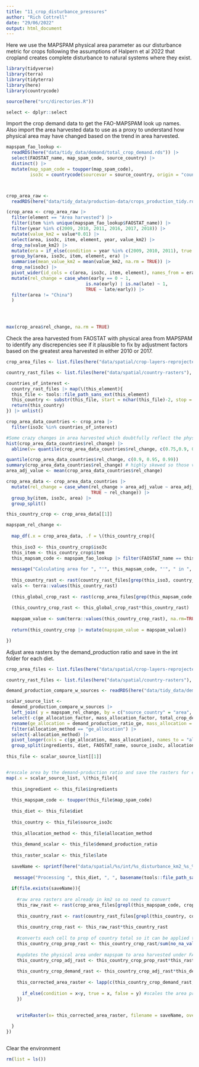 ```yaml
---
title: "11_crop_disturbance_pressures"
author: "Rich Cottrell"
date: "29/06/2022"
output: html_document
---
```


Here we use the MAPSPAM physical area parameter as our disturbance metric for crops following the assumptions of Halpern et al 2022 that cropland creates complete disturbance to natural systems where they exist.

```r
library(tidyverse)
library(terra)
library(tidyterra)
library(here)
library(countrycode)

source(here("src/directories.R"))

select <- dplyr::select

```

Import the crop demand data to get the FAO-MAPSPAM look up names. Also import the area harvested data to use as a proxy to understand how physical area may have changed based on the trend in area harvested. 

```r

mapspam_fao_lookup <- 
  readRDS(here("data/tidy_data/demand/total_crop_demand.rds")) |> 
  select(FAOSTAT_name, map_spam_code, source_country) |> 
  distinct() |> 
  mutate(map_spam_code = toupper(map_spam_code),
         iso3c = countrycode(sourcevar = source_country, origin = "country.name", destination = "iso3c", warn=TRUE))



crop_area_raw <- 
  readRDS(here("data/tidy_data/production-data/crops_production_tidy.rds"))

(crop_area <- crop_area_raw |>  
  filter(element == "Area harvested") |> 
  filter(item %in% unique(mapspam_fao_lookup$FAOSTAT_name)) |> 
  filter(year %in% c(2009, 2010, 2011, 2016, 2017, 2018)) |> 
  mutate(value_km2 = value*0.01) |>
  select(area, iso3c, item, element, year, value_km2) |> 
  drop_na(value_km2) |> 
  mutate(era = if_else(condition = year %in% c(2009, 2010, 2011), true = "early", false = "late")) |> 
  group_by(area, iso3c, item, element, era) |> 
  summarise(mean_value_km2 = mean(value_km2, na.rm = TRUE)) |> 
  drop_na(iso3c) |> 
  pivot_wider(id_cols = c(area, iso3c, item, element), names_from = era, values_from = mean_value_km2) |> 
  mutate(rel_change = case_when(early == 0 ~ 1,
                              is.na(early) | is.na(late) ~ 1,
                              TRUE ~ late/early)) |> 
  filter(area != "China")
  )


  

max(crop_area$rel_change, na.rm = TRUE)

```


Check the area harvested from FAOSTAT with physical area from MAPSPAM to identify any discrepencies see if it plausible to fix by adjustment factors based on the greatest area harvested in either 2010 or 2017.

```r

crop_area_files <- list.files(here("data/spatial/crop-layers-reprojected"), pattern = "_A_", full.names = TRUE)

country_rast_files <- list.files(here("data/spatial/country-rasters"), full.names = TRUE)

countries_of_interest <- 
  country_rast_files |> map(\(this_element){
  this_file <- tools::file_path_sans_ext(this_element)
  this_country <- substr(this_file, start = nchar(this_file)-2, stop = nchar(this_file))
  return(this_country)
}) |> unlist()

crop_area_data_countries <- crop_area |> 
  filter(iso3c %in% countries_of_interest) 

#Some crazy changes in area harvested which doubtfully reflect the physical change in area - s
hist(crop_area_data_countries$rel_change) |> 
  abline(v= quantile(crop_area_data_countries$rel_change, c(0.75,0.9, 0.95, 0.99)), lty = 2)

quantile(crop_area_data_countries$rel_change, c(0.9, 0.95, 0.99))
summary(crop_area_data_countries$rel_change) # highly skewed so those values greater than the mean get the mean value (mean is greater than the 90th percentile)
area_adj_value <- mean(crop_area_data_countries$rel_change)

crop_area_data <- crop_area_data_countries |> 
  mutate(rel_change = case_when(rel_change > area_adj_value ~ area_adj_value,
                                TRUE ~ rel_change)) |> 
  group_by(item, iso3c, area) |> 
  group_split()

this_country_crop <- crop_area_data[[1]]

mapspam_rel_change <- 
  
  map_df(.x = crop_area_data, .f = \(this_country_crop){
  
  this_iso3 <- this_country_crop$iso3c
  this_item <- this_country_crop$item
  this_mapsam_code <- mapspam_fao_lookup |> filter(FAOSTAT_name == this_item) |> pull(map_spam_code) |> unique()
  
  message("Calculating area for ", "'", this_mapsam_code, "'", " in ", this_iso3)
  
  this_country_rast <- rast(country_rast_files[grep(this_iso3, country_rast_files)])
  vals <- terra::values(this_country_rast)
  
  (this_global_crop_rast <- rast(crop_area_files[grep(this_mapsam_code, crop_area_files)]))
  
  (this_country_crop_rast <- this_global_crop_rast*this_country_rast)
  
  mapspam_value <- sum(terra::values(this_country_crop_rast), na.rm=TRUE)
  
  return(this_country_crop |> mutate(mapspam_value = mapspam_value))

}) 
```


Adjust area rasters by the demand_production ratio and save in the int folder for each diet.

```r

crop_area_files <- list.files(here("data/spatial/crop-layers-reprojected"), pattern = "_A_", full.names = TRUE)

country_rast_files <- list.files(here("data/spatial/country-rasters"), full.names = TRUE)

demand_production_compare_w_sources <- readRDS(here("data/tidy_data/demand/sourcing_countries_crops.rds"))

scalar_source_list <- 
  demand_production_compare_w_sources |> 
  left_join( y = mapspam_rel_change, by = c("source_country" = "area", "source_iso3c" = "iso3c", "FAOSTAT_name" = "item")) |> 
  select(-c(ge_allocation_factor, mass_allocation_factor, total_crop_demand)) |> 
  rename(ge_allocation = demand_production_ratio_ge, mass_allocation = demand_production_ratio_ms) |> 
  filter(allocation_method == "ge_allocation") |> 
  select(-allocation_method) |> 
  pivot_longer(cols = c(ge_allocation, mass_allocation), names_to = "allocation_method", values_to = "demand_production_ratio") |> 
  group_split(ingredients, diet, FAOSTAT_name, source_iso3c, allocation_method) 
  
this_file <- scalar_source_list[[1]]


#rescale area by the demand-production ratio and save the rasters for each diet, ingredient, raw material
map(.x = scalar_source_list, \(this_file){
  
  this_ingredient <- this_file$ingredients 
  
  this_mapspam_code <- toupper(this_file$map_spam_code)
 
  this_diet <- this_file$diet
  
  this_country <- this_file$source_iso3c
  
  this_allocation_method <- this_file$allocation_method
  
  this_demand_scalar <- this_file$demand_production_ratio
  
  this_raster_scalar <- this_file$late
  
  saveName <- sprintf(here("data/spatial/%s/int/%s_disturbance_km2_%s_%s.tif"), this_diet, this_ingredient,  this_allocation_method, this_country)
  
   message("Processing ", this_diet, ", ", basename(tools::file_path_sans_ext(saveName)))
  
  if(file.exists(saveName)){
 
    #raw area rasters are already in km2 so no need to convert
    this_raw_rast <- rast(crop_area_files[grepl(this_mapspam_code, crop_area_files)]) 
  
    this_country_rast <- rast(country_rast_files[grepl(this_country, country_rast_files)])
    
    this_country_crop_rast <- this_raw_rast*this_country_rast
    
    #converts each cell to prop of country total so it can be applied to a ne wproduction volume
    this_country_crop_prop_rast <- this_country_crop_rast/sum(no_na_values(this_country_crop_rast))
    
    #updates the physical area under mapspam to area harvested under FAO (mean 2016-2018)
    this_country_crop_adj_rast <- this_country_crop_prop_rast*this_raster_scalar 
    
    this_country_crop_demand_rast <- this_country_crop_adj_rast*this_demand_scalar
    
    this_corrected_area_raster <- lapp(c(this_country_crop_demand_rast,cellSize(this_country_crop_demand_rast)), \(x,y){
      
      if_else(condition = x<y, true = x, false = y) #scales the area produced by the demand:production ratio but limits to cellSize
    })
  
    
    writeRaster(x= this_corrected_area_raster, filename = saveName, overwrite=TRUE)

  }
})



```


Clear the environment 
```r

rm(list = ls())
```

